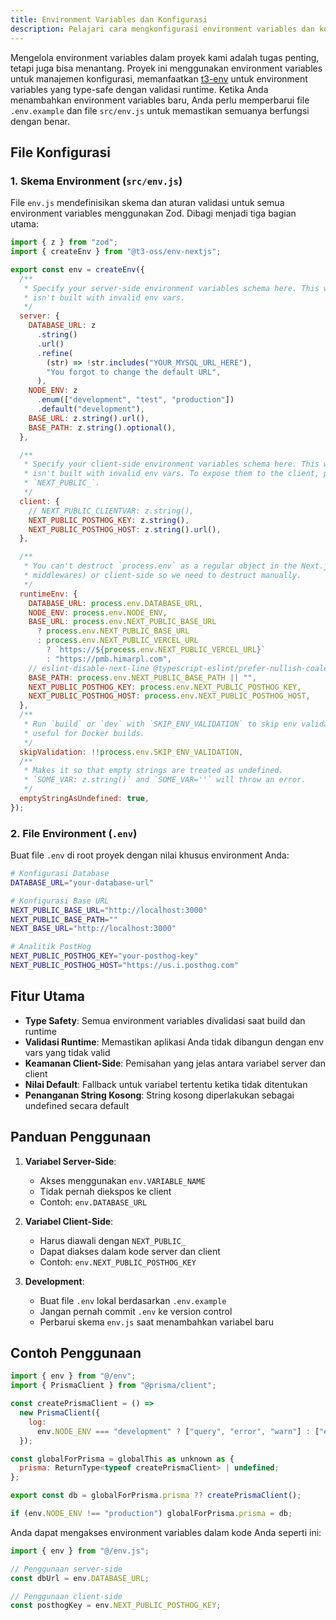 ```yaml
---
title: Environment Variables dan Konfigurasi
description: Pelajari cara mengkonfigurasi environment variables dan konfigurasi lainnya dalam proyek website PMB HIMARPL.
---
```


Mengelola environment variables dalam proyek kami adalah tugas penting, tetapi juga bisa menantang. Proyek ini menggunakan environment variables untuk manajemen konfigurasi, memanfaatkan [t3-env](https://github.com/t3-oss/t3-env) untuk environment variables yang type-safe dengan validasi runtime. Ketika Anda menambahkan environment variables baru, Anda perlu memperbarui file `.env.example` dan file `src/env.js` untuk memastikan semuanya berfungsi dengan benar.

## File Konfigurasi

### 1. Skema Environment (`src/env.js`)

File `env.js` mendefinisikan skema dan aturan validasi untuk semua environment variables menggunakan Zod. Dibagi menjadi tiga bagian utama:

```javascript title="src/env.js"
import { z } from "zod";
import { createEnv } from "@t3-oss/env-nextjs";

export const env = createEnv({
  /**
   * Specify your server-side environment variables schema here. This way you can ensure the app
   * isn't built with invalid env vars.
   */
  server: {
    DATABASE_URL: z
      .string()
      .url()
      .refine(
        (str) => !str.includes("YOUR_MYSQL_URL_HERE"),
        "You forgot to change the default URL",
      ),
    NODE_ENV: z
      .enum(["development", "test", "production"])
      .default("development"),
    BASE_URL: z.string().url(),
    BASE_PATH: z.string().optional(),
  },

  /**
   * Specify your client-side environment variables schema here. This way you can ensure the app
   * isn't built with invalid env vars. To expose them to the client, prefix them with
   * `NEXT_PUBLIC_`.
   */
  client: {
    // NEXT_PUBLIC_CLIENTVAR: z.string(),
    NEXT_PUBLIC_POSTHOG_KEY: z.string(),
    NEXT_PUBLIC_POSTHOG_HOST: z.string().url(),
  },

  /**
   * You can't destruct `process.env` as a regular object in the Next.js edge runtimes (e.g.
   * middlewares) or client-side so we need to destruct manually.
   */
  runtimeEnv: {
    DATABASE_URL: process.env.DATABASE_URL,
    NODE_ENV: process.env.NODE_ENV,
    BASE_URL: process.env.NEXT_PUBLIC_BASE_URL
      ? process.env.NEXT_PUBLIC_BASE_URL
      : process.env.NEXT_PUBLIC_VERCEL_URL
        ? `https://${process.env.NEXT_PUBLIC_VERCEL_URL}`
        : "https://pmb.himarpl.com",
    // eslint-disable-next-line @typescript-eslint/prefer-nullish-coalescing
    BASE_PATH: process.env.NEXT_PUBLIC_BASE_PATH || "",
    NEXT_PUBLIC_POSTHOG_KEY: process.env.NEXT_PUBLIC_POSTHOG_KEY,
    NEXT_PUBLIC_POSTHOG_HOST: process.env.NEXT_PUBLIC_POSTHOG_HOST,
  },
  /**
   * Run `build` or `dev` with `SKIP_ENV_VALIDATION` to skip env validation. This is especially
   * useful for Docker builds.
   */
  skipValidation: !!process.env.SKIP_ENV_VALIDATION,
  /**
   * Makes it so that empty strings are treated as undefined.
   * `SOME_VAR: z.string()` and `SOME_VAR=''` will throw an error.
   */
  emptyStringAsUndefined: true,
});
```

### 2. File Environment (`.env`)

Buat file `.env` di root proyek dengan nilai khusus environment Anda:

```bash
# Konfigurasi Database
DATABASE_URL="your-database-url"

# Konfigurasi Base URL
NEXT_PUBLIC_BASE_URL="http://localhost:3000"
NEXT_PUBLIC_BASE_PATH=""
NEXT_BASE_URL="http://localhost:3000"

# Analitik PostHog
NEXT_PUBLIC_POSTHOG_KEY="your-posthog-key"
NEXT_PUBLIC_POSTHOG_HOST="https://us.i.posthog.com"
```

## Fitur Utama

- **Type Safety**: Semua environment variables divalidasi saat build dan runtime
- **Validasi Runtime**: Memastikan aplikasi Anda tidak dibangun dengan env vars yang tidak valid
- **Keamanan Client-Side**: Pemisahan yang jelas antara variabel server dan client
- **Nilai Default**: Fallback untuk variabel tertentu ketika tidak ditentukan
- **Penanganan String Kosong**: String kosong diperlakukan sebagai undefined secara default

## Panduan Penggunaan

1. **Variabel Server-Side**:
   - Akses menggunakan `env.VARIABLE_NAME`
   - Tidak pernah diekspos ke client
   - Contoh: `env.DATABASE_URL`

2. **Variabel Client-Side**:
   - Harus diawali dengan `NEXT_PUBLIC_`
   - Dapat diakses dalam kode server dan client
   - Contoh: `env.NEXT_PUBLIC_POSTHOG_KEY`

3. **Development**:
   - Buat file `.env` lokal berdasarkan `.env.example`
   - Jangan pernah commit `.env` ke version control
   - Perbarui skema `env.js` saat menambahkan variabel baru

## Contoh Penggunaan

```javascript title="src/server/db.ts" {1, 7, 16}
import { env } from "@/env";
import { PrismaClient } from "@prisma/client";

const createPrismaClient = () =>
  new PrismaClient({
    log:
      env.NODE_ENV === "development" ? ["query", "error", "warn"] : ["error"],
  });

const globalForPrisma = globalThis as unknown as {
  prisma: ReturnType<typeof createPrismaClient> | undefined;
};

export const db = globalForPrisma.prisma ?? createPrismaClient();

if (env.NODE_ENV !== "production") globalForPrisma.prisma = db;

```

Anda dapat mengakses environment variables dalam kode Anda seperti ini:

```javascript
import { env } from "@/env.js";

// Penggunaan server-side
const dbUrl = env.DATABASE_URL;

// Penggunaan client-side
const posthogKey = env.NEXT_PUBLIC_POSTHOG_KEY;
```
